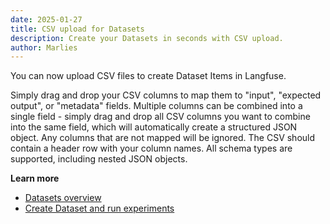 ```yaml
---
date: 2025-01-27
title: CSV upload for Datasets
description: Create your Datasets in seconds with CSV upload.
author: Marlies
---
```



<ChangelogHeader />

You can now upload CSV files to create Dataset Items in Langfuse. 

Simply drag and drop your CSV columns to map them to "input", "expected output", or "metadata" fields. Multiple columns can be combined into a single field - simply drag and drop all CSV columns you want to combine into the same field, which will automatically create a structured JSON object. Any columns that are not mapped will be ignored. The CSV should contain a header row with your column names. All schema types are supported, including nested JSON objects.

**Learn more**

- [Datasets overview](/docs/datasets/overview)
- [Create Dataset and run experiments](/docs/datasets/get-started)
